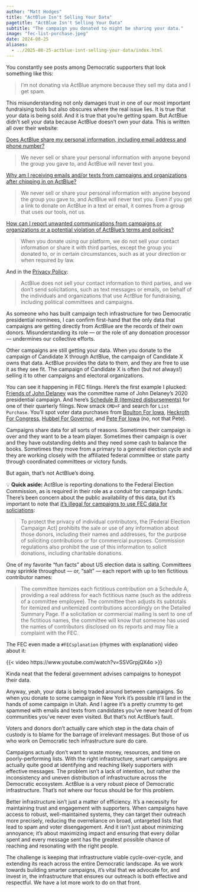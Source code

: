 ```yaml
---
author: "Matt Hodges"
title: "ActBlue Isn't Selling Your Data"
pagetitle: "ActBlue Isn't Selling Your Data"
subtitle: "The campaign you donated to might be sharing your data."
image: "fec-list-purchase.jpeg"
date: 2024-08-25
aliases:
  - ../2025-08-25-actblue-isnt-selling-your-data/index.html
---
```


You constantly see posts among Democratic supporters that look something like this:

> I'm not donating via ActBlue anymore because they sell my data and I get spam.

This misunderstanding not only damages trust in one of our most important fundraising tools but also obscures where the real issue lies. It is true that your data is being sold. And it is true that you're getting spam. But ActBlue didn't sell your data because ActBlue doesn't own your data. This is written all over their website:

[Does ActBlue share my personal information, including email address and phone number?](https://help.actblue.com/hc/en-us/articles/19342854603287-Does-ActBlue-share-my-personal-information-including-email-address-and-phone-number)

> We never sell or share your personal information with anyone beyond the group you gave to, and ActBlue will never text you.

[Why am I receiving emails and/or texts from campaigns and organizations after chipping in on ActBlue?](https://help.actblue.com/hc/en-us/articles/19343256425367-Why-am-I-receiving-emails-and-or-texts-from-campaigns-and-organizations-after-chipping-in-on-ActBlue)

> We never sell or share your personal information with anyone beyond the group you gave to, and ActBlue will never text you. Even if you get a link to donate on ActBlue in a text or email, it comes from a group that uses our tools, not us.

[How can I report unwanted communications from campaigns or organizations or a potential violation of ActBlue’s terms and policies?](https://support.actblue.com/campaigns/faq/how-can-i-report-unwanted-communications-from-campaigns-or-organizations-or-a-potential-violation-of-actblues-terms-and-policies/)

> When you donate using our platform, we do not sell your contact information or share it with third parties, except the group you donated to, or in certain circumstances, such as at your direction or when required by law.

And in the [Privacy Policy](https://secure.actblue.com/privacy):

> ActBlue does not sell your contact information to third parties, and we don’t send solicitations, such as text messages or emails, on behalf of the individuals and organizations that use ActBlue for fundraising, including political committees and campaigns.

As someone who has built campaign tech infrastructure for two Democratic presidential nominees, I can confirm first-hand that the only data that campaigns are getting directly from ActBlue are the records of their own donors. Misunderstanding its role — or the role of any donoation processor — undermines our collective efforts.

Other campaigns are still getting your data. When you donate to the campaign of Candidate X through ActBlue, the campaign of Candidate X owns that data. ActBlue provides the data to them, and they are free to use it as they see fit. The campaign of Candidate X is often (but not always!) selling it to other campaigns and electoral organizations.

You can see it happening in FEC filings. Here's the first example I plucked: [Friends of John Delaney](https://ballotpedia.org/John_Delaney_(Maryland)) was the committee name of John Delaney's 2020 presidential campaign. And here's [Schedule B (itemized disbursements)](https://docquery.fec.gov/cgi-bin/forms/C00508416/1223362/sb/ALL) for one of their quarterly filings. Now smack `CMD+F` and search for `List Purchase`. You'll spot voter data purchases from [Boulton For Iowa](https://ballotpedia.org/Nate_Boulton), [Heckroth For Congress](https://ballotpedia.org/Thomas_Heckroth), [Hubbel For Governor](https://ballotpedia.org/Fred_Hubbell), and [Pete For Iowa](https://ballotpedia.org/Pete_D%27Alessandro) (no, not that Pete).

Campaigns share data for all sorts of reasons. Sometimes their campaign is over and they want to be a team player. Sometimes their campaign is over and they have outstanding debts and they need some cash to balance the books. Sometimes they move from a primary to a general election cycle and they are working closely with the affiliated federal committee or state party through coordinated committees or victory funds.

But again, that's not ActBlue's doing.

💡 **Quick aside:** ActBlue is reporting donations to the Federal Election Commission, as is required in their role as a conduit for campaign funds. There's been concern about the public availability of this data, but it's important to note that [it's illegal for campaigns to use FEC data for soliciations](https://www.fec.gov/updates/sale-or-use-contributor-information/):


> To protect the privacy of individual contributors, the [Federal Election Campaign Act] prohibits the sale or use of any information about those donors, including their names and addresses, for the purpose of soliciting contributions or for commercial purposes. Commission regulations also prohibit the use of this information to solicit donations, including charitable donations.

One of my favorite "fun facts" about US election data is salting. Committees may sprinkle throughout — or, "salt" — each report with up to ten fictitious contributor names:

> The committee itemizes each fictitious contribution on a Schedule A, providing a real address for each fictitious name (such as the address of a committee employee). The committee then adjusts its subtotals for itemized and unitemized contributions accordingly on the Detailed Summary Page. If a solicitation or commercial mailing is sent to one of the fictitious names, the committee will know that someone has used the names of contributors disclosed on its reports and may file a complaint with the FEC.

The FEC even made a `#FECsplanation` (rhymes with explanation) video about it:

{{< video https://www.youtube.com/watch?v=SSVGrpjQX4o >}}

Kinda neat that the federal government advises campaigns to honeypot their data.

Anyway, yeah, your data is being traded around between campaigns. So when you donate to some campaign in New York it's possible it'll land in the hands of some campaign in Utah. And I agree it's a pretty crummy to get spammed with emails and texts from candidates you've never heard of from communities you've never even visited. But that's not ActBlue's fault.

Voters and donors don't actually care which step in the data chain of custody is to blame for the barrage of irrelevant messages. But those of us who work on Democratic tech infrastructure sure do care.

Campaigns actually don't want to waste money, resources, and time on poorly-performing lists. With the right infrastructure, smart campaigns are actually quite good at identifying and reaching likely supporters with effective messages. The problem isn't a lack of intention, but rather the inconsistency and uneven distribution of infrastructure across the Democratic ecosystem. ActBlue is a very robust piece of Democratic infrastructure. That's not where our focus should be for this problem.

Better infrastructure isn't just a matter of efficiency. It's a necessity for maintaining trust and engagement with supporters. When campaigns have access to robust, well-maintained systems, they can target their outreach more precisely, reducing the overreliance on broad, untargeted lists that lead to spam and voter disengagement. And it isn't just about minimizing annoyance; it's about maximizing impact and ensuring that every dollar spent and every message sent has the greatest possible chance of reaching and resonating with the right people.

The challenge is keeping that infrastructure viable cycle-over-cycle, and extending its reach across the entire Democratic landscape. As we work towards building smarter campaigns, it’s vital that we advocate for, and invest in, the infrastructure that ensures our outreach is both effective and respectful. We have a lot more work to do on that front.